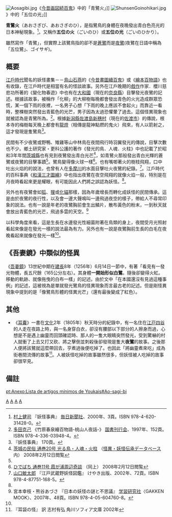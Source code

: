 [[File:Aosagibi.jpg|right]]《[[今昔画図続百鬼|今昔画図続百鬼]]》中的「青鷺火」]]
[[File:ShunsenGoinohikari.jpg|right]]》中的「五位の光」]]

'''青鷺火'''（あおさぎび、あおさぎのひ），是指鷺鳥的身體在夜晚發出青白色亮光的日本神秘現象。<ref name="youkaijiten">[[村上健司|村上健司]] 『妖怪事典』 [[毎日新聞社|毎日新聞社]]、2000年、3頁。ISBN 978-4-620-31428-0。</ref>。又稱作'''五位の火'''（ごいのひ）或'''五位の光'''（ごいのひかり）。

雖然寫作「青鷺」，但實際上該鷺鳥指的卻不是[[蒼鷺|蒼鷺]]而是[[夜鷺|夜鷺]](夜鷺在日語中稱為「五位鷺」、ゴイサギ)。

== 概要 ==
[[江戶時代|江戶時代]]聞名的妖怪畫集－－[[鳥山石燕|鳥山石燕]]的《[[今昔畫圖續百鬼|今昔畫圖續百鬼]]》或《[[繪本百物語|繪本百物語]]》也有收錄，在江戶時代是相當有名的怪談故事。另外在江戶晚期的[[戲作|戲作]]作家．櫻川慈悲功所著的《變化物春遊》中也有在[[大和國|大和國]]（現在的[[奈良縣|奈良縣]]）目擊發光夜鷺的記述。根據該故事，被稱作「化柳」的大柳樹每晚都會發出青色的火光造成群眾恐慌，某一個下雨的夜裡，一名男子心想「下雨的晚上應該不會起火」而靠近一看時，整棵樹突然發出青藍色的光芒，男子因為太過恐懼暈了過去。這個怪異現象也就被認為是青鷺所為。<ref name="ehonhyaku">[[多田克己|多田克己]] 《竹原春泉繪百物語-桃山人夜話-》 [[国書刊行会|国書刊行会]]、1997年、152頁。ISBN 978-4-336-03948-4。</ref>。根據[[新潟縣|新潟縣]][[佐渡島|佐渡島]][[新穗村|新穗村]]（現在的[[佐渡市|佐渡市]]）的傳說，根本寺的梅樹每天晚上都會有[[龍燈|龍燈]]（相傳是龍神點燃的鬼火）飛來，有人以箭射之，這才發現是隻鷺鳥<ref>『妖怪事典』 170頁。</ref>。

民間有不少夜鷺或野鴨、雉雞等山中林鳥在夜間飛行時羽翼發光的傳說，目擊次數也不少。鄉土研究家・更科公護的著作《發光的鳥．人魂．火柱》中也記載了於昭和3年年間[[茨城縣|茨城縣]]也有見到夜鷺發出青白光芒<ref>[http://www.nichibun.ac.jp/YoukaiCard/0180112.shtml 茨城の民俗 通巻20号 光る鳥・人魂・火柱] （[http://www.nichibun.ac.jp/YoukaiDB2/index.html 怪異・妖怪伝承データベース] {{Wayback|url=http://www.nichibun.ac.jp/YoukaiDB2/index.html |date=20100324163204 }}内） 2008年2月12日閲覧</ref>，如青鷺火那般發出青白光輝的蒼鷺或夜鷺的目擊事蹟<ref name="youkaijiten" />。鷺鳥變得像火球一樣<ref>[http://www.nichibun.ac.jp/YoukaiCard/1840087.shtml ひでばち 通巻11号 霞が浦周辺奇談] （同上） 2008年2月12日閲覧</ref>。也有嘴啣著火的樹枝飛翔，口中吐出火焰的的說法，也曾有人在[[多摩川|多摩川]]的水面目擊吐火夜鷺的紀錄。<ref name="musashino">[[山口敏太郎|山口敏太郎]] 『江戸武蔵野妖怪図鑑』 けやき出版、2002年、72頁。ISBN 978-4-87751-168-5。</ref>。江戶時代的百科事典《[[和漢三才圖繪|和漢三才圖繪]]》中也指出夜鷺在夜空飛翔的就像火焰一般，特別是在月夜時看起來更是耀眼，有可能因此人們將之誤認為妖怪。<ref name="ehonhyaku" />。

另外也有夜鷺會如[[狐|狐]]、[[狸|狸]]或[[化貓|化貓]]那樣，因為年歲增長而轉化成妖怪的民間傳承。這是由於夜鷺的夜行性，以及會一邊大聲鳴叫一邊飛過夜空的樣子，帶給人不尋常印象的說法。也有一說是年老的夜鷺胸前會生出鱗片，散布黃色的粉末，一到秋天就會放出青藍色的光芒，飛過多雲的天空。<ref name="nazotofushigi">宮本幸枝・熊谷あづさ 『日本の妖怪の謎と不思議』 [[学研ホールディングス|学習研究社]]〈GAKKEN MOOK〉、2007年、48頁。ISBN 978-4-05-604760-8。</ref>

以科學角度來看，這是生長在水邊發光性細菌附著在鳥類的身上，夜間受月光照射看起來像是在發光一樣的說法最為有力。另外也有一說是夜鷺胸前生長的白毛在夜晚看起來就像在發光一樣<ref name="nazotofushigi" />。

== 《吾妻鏡》中類似的怪異 ==
《[[吾妻鏡|吾妻鏡]]》13世紀中期在[[建長|建長]]8年（1256年）6月14日一節中，有著「看見有一發光物體，長五尺餘（165公分左右）。其身體'''一開始形似白鷺'''。隨後卻變得火紅。移動的軌跡、就像拖曳的白布一樣」的記述。由於文中「在本國還沒有見過這種事例」的記述，這被視為是單就發光鷺鳥的怪異現象而言最古老的記述。但是剛怪異現象中提到的是「像鷺鳥形體的怪異光芒」（還有最後變成了紅色）。

== 其他 ==
* 《[[耳囊|耳囊]]》一書在[[文化_(元号)|文化]]2年（1805年）秋天時分的紀錄中，有一名住在[[江戸|江戸]][[四谷|四谷]]的人走在夜路上時，與一名身穿白衣，卻沒有腰部以下部分的人擦身而過，心想是不是遇上幽靈而回頭確認時、那人的一隻大眼睛突然發光，受到驚嚇的村人就衝了上去又打又砍、將之擊倒並刺殺後卻發現是隻大'''夜鷺'''的故事。之後那人便將該鷺就這麼帶回去，亨煮過後便吃掉了。也因此「將幽靈煮來吃」成為街巷間流傳的故事<ref>『耳袋の怪』 訳 志村有弘 角川ソフィア文庫 2002年</ref>。人被妖怪吃掉的故事雖然很多，但妖怪被人吃掉的故事卻很罕見。

== 備註 ==

{{reflist}}

{{DEFAULTSORT:あおさきひ}}
[[Category:神話傳說中的鳥|A]]
[[Category:奈良縣的妖怪|A]]
[[Category:新潟縣的妖怪|A]]
[[Category:怪火|A]]

[[pt:Anexo:Lista_de_artigos_mínimos_de_Youkais#Ao-sagi-bi|pt:Anexo:Lista de artigos mínimos de Youkais#Ao-sagi-bi]]